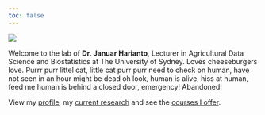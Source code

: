 ```yaml
---
toc: false
---
```


::: {.column-screen}
![](https://unsplash.com/photos/wvBxL3y3Yfg/download?ixid=M3wxMjA3fDB8MXxhbGx8fHx8fHx8fHwxNzA5OTYyMjg1fA&force=true&w=2400)
:::

Welcome to the lab of **Dr. Januar Harianto**, Lecturer in Agricultural Data Science and Biostatistics at The University of Sydney. Loves cheeseburgers love. Purrr purr littel cat, little cat purr purr need to check on human, have not seen in an hour might be dead oh look, human is alive, hiss at human, feed me human is behind a closed door, emergency! Abandoned!

View my [profile](about.qmd), my [current research](research.qmd) and see the [courses I offer](teaching.qmd).

